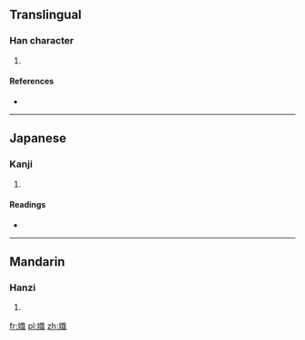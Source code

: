 ==Translingual==

===Han character===
{{Han char|rn=38|rad=女|as=12|sn=15|four=4345<sub>0</sub>|canj=女卜戈日 (VYIA)|ids=⿰[[女]][[戠]]}}

# {{defn|Han|sort=女12}}

====References====
* {{Han ref|kx=0271.150|dkj=06722|hdz=21082.100|uh=5B02|ud=23298|bh=E55B|bd=58715}}

----

==Japanese==

===Kanji===
{{ja-kanji|grade=|rs=女12}}

# {{defn|lang=ja|sort=女12}}

====Readings====
* {{ja-readings|on=[[しょく]] (shoku), [[しき]] (shiki)|kun=}}

----

==Mandarin==

===Hanzi===
{{cmn-hanzi|pin=[[zhí]] ([[zhi2]])|wg=chih<sup>2</sup>}}

# {{defn|lang=cmn|sort=女12}}

[[fr:嬂]]
[[pl:嬂]]
[[zh:嬂]]